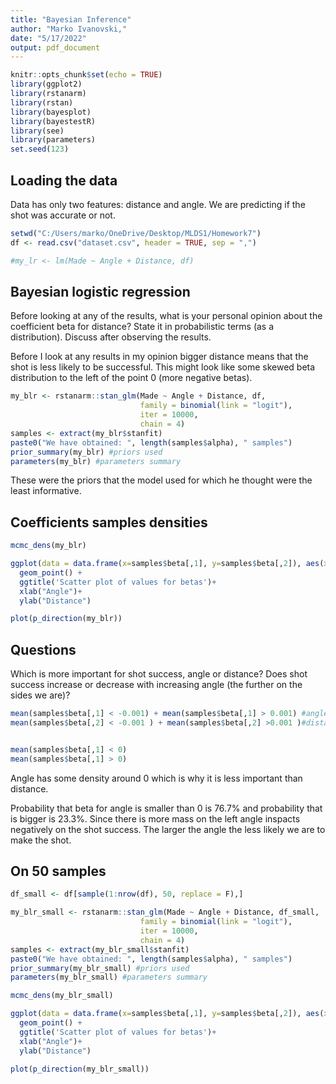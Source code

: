 ```yaml
---
title: "Bayesian Inference"
author: "Marko Ivanovski,"
date: "5/17/2022"
output: pdf_document
---
```


```r
knitr::opts_chunk$set(echo = TRUE)
library(ggplot2)
library(rstanarm)
library(rstan)
library(bayesplot)
library(bayestestR)
library(see)
library(parameters)
set.seed(123)
```

## Loading the data

Data has only two features: distance and angle. We are predicting if the shot was accurate or not.
```r
setwd("C:/Users/marko/OneDrive/Desktop/MLDS1/Homework7")
df <- read.csv("dataset.csv", header = TRUE, sep = ",")

#my_lr <- lm(Made ~ Angle + Distance, df)
```


## Bayesian logistic regression

Before looking at any of the results, what is your personal opinion about the coefficient beta for distance? State it in probabilistic terms (as a distribution). Discuss after observing the results.

Before I look at any results in my opinion bigger distance means that the shot is less likely to be successful. This might look like some skewed beta distribution to the left of the point 0 (more negative betas).

```r
my_blr <- rstanarm::stan_glm(Made ~ Angle + Distance, df, 
                             family = binomial(link = "logit"),
                             iter = 10000,
                             chain = 4)
samples <- extract(my_blr$stanfit)
paste0("We have obtained: ", length(samples$alpha), " samples")
prior_summary(my_blr) #priors used
parameters(my_blr) #parameters summary
```
These were the priors that the model used for which he thought were the least informative.

## Coefficients samples densities 
```r
mcmc_dens(my_blr)

ggplot(data = data.frame(x=samples$beta[,1], y=samples$beta[,2]), aes(x = x, y=y)) +
  geom_point() +
  ggtitle('Scatter plot of values for betas')+
  xlab("Angle")+
  ylab("Distance")

plot(p_direction(my_blr))
```
## Questions
Which is more important for shot success, angle or distance?
Does shot success increase or decrease with increasing angle (the further on the sides we are)?
```r
mean(samples$beta[,1] < -0.001) + mean(samples$beta[,1] > 0.001) #angle
mean(samples$beta[,2] < -0.001 ) + mean(samples$beta[,2] >0.001 )#distance


mean(samples$beta[,1] < 0)
mean(samples$beta[,1] > 0)
```
Angle has some density around 0 which is why it is less important than distance.

Probability that beta for angle is smaller than 0 is 76.7% and probability that is bigger is 23.3%. Since there is more mass on the left angle inspacts negatively on the shot success. The larger the angle the less likely we are to make the shot.

## On 50 samples

```r
df_small <- df[sample(1:nrow(df), 50, replace = F),]

my_blr_small <- rstanarm::stan_glm(Made ~ Angle + Distance, df_small, 
                             family = binomial(link = "logit"),
                             iter = 10000,
                             chain = 4)
samples <- extract(my_blr_small$stanfit)
paste0("We have obtained: ", length(samples$alpha), " samples")
prior_summary(my_blr_small) #priors used
parameters(my_blr_small) #parameters summary
```

```r
mcmc_dens(my_blr_small)

ggplot(data = data.frame(x=samples$beta[,1], y=samples$beta[,2]), aes(x = x, y=y)) +
  geom_point() +
  ggtitle('Scatter plot of values for betas')+
  xlab("Angle")+
  ylab("Distance")

plot(p_direction(my_blr_small))
```











